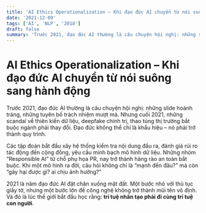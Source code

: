 ```yaml
---
title: 'AI Ethics Operationalization – Khi đạo đức AI chuyển từ nói suông sang hành động'
date: '2021-12-09'
tags: ['AI', 'NLP', '2018']
draft: false
summary: 'Trước 2021, đạo đức AI thường là câu chuyện hội nghị: những slide hoành tráng, những tuyên bố trách '
---
```


# AI Ethics Operationalization – Khi đạo đức AI chuyển từ nói suông sang hành động

Trước 2021, đạo đức AI thường là câu chuyện hội nghị: những slide hoành tráng, những tuyên bố trách nhiệm mượt mà. Nhưng cuối 2021, những scandal về thiên kiến dữ liệu, deepfake chính trị, thao túng thị trường bắt buộc ngành phải thay đổi. Đạo đức không thể chỉ là khẩu hiệu – nó phải trở thành quy trình.

Các tập đoàn bắt đầu xây hệ thống kiểm tra nội dung đầu ra, đánh giá rủi ro tác động đến cộng đồng, yêu cầu minh bạch mô hình dữ liệu. Những nhóm “Responsible AI” từ chỗ phụ họa PR, nay trở thành hàng rào an toàn bắt buộc. Khi một mô hình ra đời, câu hỏi không chỉ là “mạnh đến đâu?” mà còn “gây hại được gì? ai chịu ảnh hưởng?”

2021 là năm đạo đức AI đặt chân xuống mặt đất. Một bước nhỏ với thủ tục giấy tờ, nhưng một bước lớn để công nghệ không trở thành mũi tên vô định. Và đó là lúc thế giới bắt đầu học rằng: **trí tuệ nhân tạo phải đi cùng trí tuệ con người**.